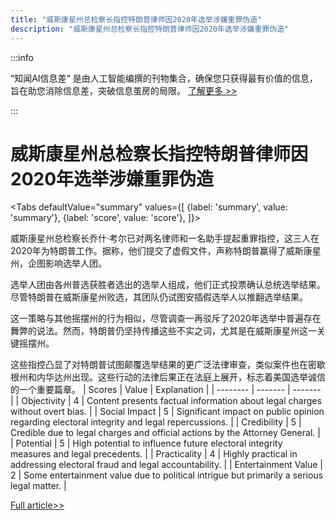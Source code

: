 ```yaml
---
title: "威斯康星州总检察长指控特朗普律师因2020年选举涉嫌重罪伪造"
description: "威斯康星州总检察长指控特朗普律师因2020年选举涉嫌重罪伪造"
---
```



:::info

“知闻AI信息差“ 是由人工智能编撰的刊物集合，确保您只获得最有价值的信息，旨在助您消除信息差，突破信息茧房的局限。  [了解更多 >>](/)

:::

# 威斯康星州总检察长指控特朗普律师因2020年选举涉嫌重罪伪造


<Tabs
	defaultValue="summary"
	values={[
	{label: 'summary', value: 'summary'},
	{label: 'score', value: 'score'},
]}>
<TabItem value="summary">


威斯康星州总检察长乔什·考尔已对两名律师和一名助手提起重罪指控，这三人在2020年为特朗普工作。据称，他们提交了虚假文件，声称特朗普赢得了威斯康星州，企图影响选举人团。

选举人团由各州普选获胜者选出的选举人组成，他们正式投票确认总统选举结果。尽管特朗普在威斯康星州败选，其团队仍试图安插假选举人以推翻选举结果。

这一策略与其他摇摆州的行为相似，尽管调查一再驳斥了2020年选举中普遍存在舞弊的说法。然而，特朗普仍坚持传播这些不实之词，尤其是在威斯康星州这一关键摇摆州。

这些指控凸显了对特朗普试图颠覆选举结果的更广泛法律审查，类似案件也在密歇根州和内华达州出现。这些行动的法律后果正在法庭上展开，标志着美国选举诚信的一个重要篇章。
</TabItem>
<TabItem value="score">
	| Scores     | Value   | Explanation |
	| -------- | ------- | ------- |
	| Objectivity  | 4    | Content presents factual information about legal charges without overt bias.    |
	| Social Impact | 5     | Significant impact on public opinion regarding electoral integrity and legal repercussions.    |
	| Credibility    | 5    | Credible due to legal charges and official actions by the Attorney General.    |
	| Potential    | 5    | High potential to influence future electoral integrity measures and legal precedents.    |
	| Practicality    | 4    | Highly practical in addressing electoral fraud and legal accountability.    |
	| Entertainment Value    | 2    | Some entertainment value due to political intrigue but primarily a serious legal matter.    |
</TabItem>
</Tabs>

[Full article>>](https://apnews.com/article/wisconsin-fake-electors-trump-2020-charges-77d00919fc8d8e07438076610090a9b1)
